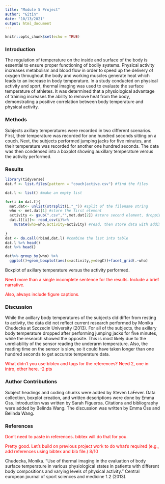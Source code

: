 ```yaml
---
title: "Module 5 Project"
author: "Gitin"
date: "10/13/2021"
output: html_document
---
```


```r
knitr::opts_chunk$set(echo = TRUE)
```


<style>
div.comment pre { background-color:#ffbbbb; }
div.comment pre.r { background-color:#ffbbbb; }
div.comment {color: red;}
</style>

### Introduction

The regulation of temperature on the inside and surface of the body is essential to ensure proper functioning of bodily systems. Physical activity increases metabolism and blood flow in order to speed up the delivery of oxygen throughout the body and working muscles generate heat which leads to an increase in body temperature. In a study conducted on physical activity and sport, thermal imaging was used to evaluate the surface temperature of athletes. It was determined that a physiological advantage of training increases the ability to remove heat from the body, demonstrating a positive correlation between body temperature and physical activity.


### Methods

Subjects axillary temperatures were recorded in two different scenarios. First, their temperature was recorded for one hundred seconds sitting on a couch. Next, the subjects performed jumping jacks for five minutes, and their temperature was recorded for another one hundred seconds. The data was then condensed into a boxplot showing auxillary temperature versus the activity performed.


### Results

```r
library(tidyverse)
dat.f <- list.files(pattern = "couch|active.csv") #find the files

dat.l <- list() #make an empty list

for(i in dat.f){
  met.dat<- unlist(strsplit(i,"_")) #split of the filename string
  who <- met.dat[1] #store the first element
  activity <- gsub(".csv","",met.dat[2]) #store second element, dropping CSV with gsub()
  dat.l[[i]]<- read_csv(i)%>%
    mutate(who=who,activity=activity) #read, then store data with additional columns of metada in list as position unique to i
  
}
dat <- do.call(rbind,dat.l) #combine the list into table
dat.l %>% head()
dat %>% head()

dat%>% group_by(who) %>%
  ggplot()+geom_boxplot(aes(x=activity,y=degC))+facet_grid(.~who)
```

Boxplot of axillary temperature versus the activity performed. 

<div class="comment">

Need more than a single incomplete sentence for the results. Include a brief narrative.

Also, always include figure captions.

</div>

### Discussion

While the axillary body temperatures of the subjects did differ from resting to activity, the data did not reflect current research performed by Monika Chudecka at Szczecin University (2013). For all of the subjects, the axillary body temperature dropped after performing jumping jacks for five minutes, while the research showed the opposite. This is most likely due to the unreliability of the sensor reading the underarm temperature. Also, the reading time on the sensor is slow, so it could have taken longer than one hundred seconds to get accurate temperature data.

<div class="comment">

What didn't you use bibtex and tags for the references? Need 2, one in intro, other here. -2 pts


</div>

### Author Contributions

Subject headings and coding chunks were added by Steven LaFever. Data collection, boxplot creation, and written descriptions were done by Emma Oss. Introduction was written by Sarah Figueroa. Citations and bibliography were added by Belinda Wang. The discussion was written by Emma Oss and Belinda Wang.

### References

<div class="comment">
Don't need to paste in references. bibtex will do that for you.

Pretty good. Let's build on previous project work to do what's required (e.g., add references using bibtex and bib file.)
 8/10

</div>

Chudecka, Monika. "Use of thermal imaging in the evaluation of body surface temperature in various physiological states in patients with different body compositions and varying levels of physical activity." Central european journal of sport sciences and medicine 1.2 (2013).